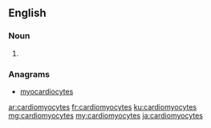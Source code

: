 ==English==

===Noun===
{{head|en|plural}}

# {{plural of|cardiomyocyte|lang=en}}

===Anagrams===
* [[myocardiocytes#English|myocardiocytes]]

[[ar:cardiomyocytes]]
[[fr:cardiomyocytes]]
[[ku:cardiomyocytes]]
[[mg:cardiomyocytes]]
[[my:cardiomyocytes]]
[[ja:cardiomyocytes]]
